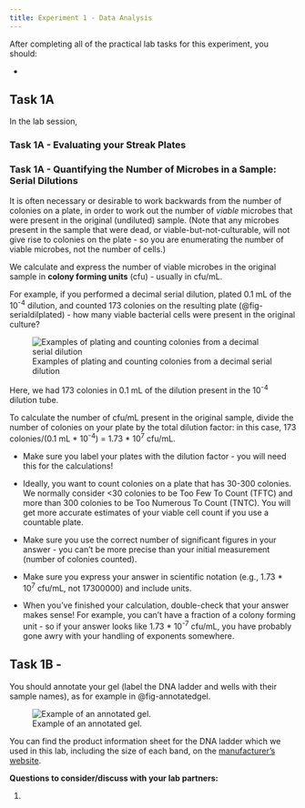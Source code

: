 ```yaml
---
title: Experiment 1 - Data Analysis
---
```


::: {.todo title="Experiment 1 - Data Analysis Tasks"}

After completing all of the practical lab tasks for this experiment, you should:

* 

:::

## Task 1A {#sec-1Adata}

In the lab session, 



### Task 1A - Evaluating your Streak Plates





::: {#discussion-streak .discussion title="What's wrong with my streak?"}

:::

::: {.discussion-hints title="Hints - diagnosing streak plate woes" collapse="true"}


:::


### Task 1A - Quantifying the Number of Microbes in a Sample: Serial Dilutions {#sec-ennumeration}

It is often necessary or desirable to work backwards from the number of colonies on a plate, in order to work out the number of *viable* microbes that were present in the original (undiluted) sample. (Note that any microbes present in the sample that were dead, or viable-but-not-culturable, will not give rise to colonies on the plate - so you are enumerating the number of viable microbes, not the number of cells.)

We calculate and express the number of viable microbes in the original sample in **colony forming units** (cfu) - usually in cfu/mL. 

For example, if you performed a decimal serial dilution, plated 0.1 mL of the 10<sup>-4</sup> dilution, and counted 173 colonies on the resulting plate (@fig-serialdilplated) - how many viable bacterial cells were present in the original culture? 

![Examples of plating and counting colonies from a decimal serial dilution](images/serialdilplated.jpg){#fig-serialdilplated}

Here, we had 173 colonies in 0.1 mL of the dilution present in the 10<sup>-4</sup> dilution tube. 

To calculate the number of cfu/mL present in the original sample, divide the number of colonies on your plate by the total dilution factor: in this case, 173 colonies/(0.1 mL * 10<sup>-4</sup>) = 1.73 * 10<sup>7</sup> cfu/mL. 

::: {.callout-tip title="Top tips for calculating cfu/mL"}

* Make sure you label your plates with the dilution factor - you will need this for the calculations!

* Ideally, you want to count colonies on a plate that has 30-300 colonies. We normally consider <30 colonies to be Too Few To Count (TFTC) and more than 300 colonies to be Too Numerous To Count (TNTC). You will get more accurate estimates of your viable cell count if you use a countable plate. 

* Make sure you use the correct number of significant figures in your answer - you can't be more precise than your initial measurement (number of colonies counted).

* Make sure you express your answer in scientific notation (e.g., 1.73 * 10<sup>7</sup> cfu/mL, not 17300000) and include units.

* When you've finished your calculation, double-check that your answer makes sense! For example, you can't have a fraction of a colony forming unit - so if your answer looks like 1.73 * 10<sup>-7</sup> cfu/mL, you have probably gone awry with your handling of exponents somewhere.
:::

## Task 1B -  {#sec-1Bdata}





You should annotate your gel (label the DNA ladder and wells with their sample names), as for example in @fig-annotatedgel. 

![Example of an annotated gel.](images/annotatedgel.jpg){#fig-annotatedgel}

You can find the product information sheet for the DNA ladder which we used in this lab, including the size of each band, on the <a href="https://www.neb.com/en-gb/products/n3232-1-kb-dna-ladder">manufacturer's website</a>. 

::: {#discussion-streak .discussion title="Interpreting the results from your agarose gels"}

**Questions to consider/discuss with your lab partners:**

1. 

:::

::: {.discussion-hints title="Hints - interpreting the example gel results" collapse="true"}

:::